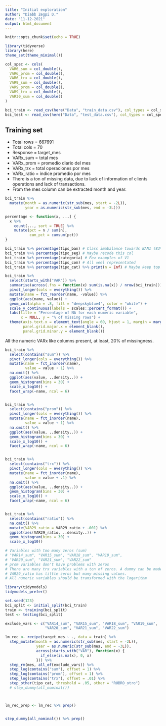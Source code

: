 ```yaml
---
title: "Initial exploration"
author: "Diabb Zegpi D."
date: "11-12-2021"
output: html_document
---
```


```r
knitr::opts_chunk$set(echo = TRUE)
```


```r
library(tidyverse)
library(here)
theme_set(theme_minimal())

col_spec <- cols(
  VAR6_sum = col_double(),
  VAR6_prom = col_double(),
  VAR6_trx = col_double(),
  VAR9_sum = col_double(),
  VAR9_prom = col_double(),
  VAR9_trx = col_double(),
  VAR30_sum = col_double()
)

bci_train <- read_csv(here("Data", "train_data.csv"), col_types = col_spec)
bci_test <- read_csv(here("Data", "test_data.csv"), col_types = col_spec)
```


## Training set

- Total rows = 667691
- Total cols = 70
- Response = target_mes
- VARx_sum = total mes
- VARx_prom = promedio diario del mes
- VARx_trx = total operaciones por mes
- VARx_ratio = índice promedio por mes
- There is a ton of missing data, due to lack of information of clients operations and lack of transactions.
- From the mes column can be extracted month and year.

```r
bci_train %>% 
  mutate(month = as.numeric(str_sub(mes, start = -2L)),
         year = as.numeric(str_sub(mes, end = -3L)))
```


```r
percentage <- function(x, ...) {
  x %>% 
    count(..., sort = TRUE) %>% 
    mutate(pct = n / sum(n),
           cum_pct = cumsum(pct))
}

bci_train %>% percentage(tipo_ban) # Class imabalance towards BAN1 (83%)
bci_train %>% percentage(tipo_seg) # Maybe recode this col
bci_train %>% percentage(categoria) # Few examples of V1
bci_train %>% percentage(tipo_com) # All weel representated
bci_train %>% percentage(tipo_cat) %>% print(n = Inf) # Maybe keep top 90%
```


```r
bci_train %>% 
  select(starts_with("VAR")) %>% 
  summarise(across(.fns = function(x) sum(is.na(x)) / nrow(bci_train))) %>% 
  pivot_longer(cols = everything()) %>% 
  mutate(name = fct_reorder(name, -value)) %>% 
  ggplot(aes(name, value)) +
  geom_col(alpha = .8, fill = "deepskyblue4", color = "white") +
  scale_y_continuous(labels = scales::percent_format()) +
  labs(title = "Percentage of NA for each numeric variable",
       x = NULL, y = "% of missing rows") +
  theme(axis.text.x = element_text(angle = 60, hjust = 1, margin = margin(-20)),
        panel.grid.major.x = element_blank(),
        panel.grid.minor.y = element_blank())
```

All the numeric VARx like columns present, at least, 20% of missingness. 


```r
bci_train %>% 
  select(contains("sum")) %>% 
  pivot_longer(cols = everything()) %>%
  mutate(name = fct_inorder(name),
         value = value + 1) %>% 
  na.omit() %>% 
  ggplot(aes(value, ..density..)) +
  geom_histogram(bins = 30) +
  scale_x_log10() +
  facet_wrap(~name, ncol = 6)


bci_train %>% 
  select(contains("prom")) %>% 
  pivot_longer(cols = everything()) %>%
  mutate(name = fct_inorder(name),
         value = value + 1) %>% 
  na.omit() %>% 
  ggplot(aes(value, ..density..)) +
  geom_histogram(bins = 30) +
  scale_x_log10() +
  facet_wrap(~name, ncol = 6)


bci_train %>% 
  select(contains("trx")) %>% 
  pivot_longer(cols = everything()) %>%
  mutate(name = fct_inorder(name),
         value = value + .1) %>% 
  na.omit() %>% 
  ggplot(aes(value, ..density..)) +
  geom_histogram(bins = 30) +
  scale_x_log10() +
  facet_wrap(~name, ncol = 6)


bci_train %>% 
  select(contains("ratio")) %>% 
  na.omit() %>%
  mutate(VAR29_ratio = VAR29_ratio + .001) %>% 
  ggplot(aes(VAR29_ratio, ..density..)) +
  geom_histogram(bins = 30) +
  scale_x_log10() 
```


```r
# Variables with too many zeros (sum)
# "VAR14_sum", "VAR15_sum", "VAR18_sum", "VAR19_sum", 
# "VAR20_sum", "VAR21_sum", "VAR22_sum"
# prom variables don't have problems with zeros
# There are many trx variables with a ton of zeros. A dummy can be made.
# VAR29_ratio has little zeros but many missing values.
# All numeric variables should be transformed with the logarithm

library(tidymodels)
tidymodels_prefer()

set.seed(123)
bci_split <- initial_split(bci_train)
train <- training(bci_split)
test <- testing(bci_split)

exclude_vars <- c("VAR14_sum", "VAR15_sum", "VAR18_sum", "VAR19_sum", 
                  "VAR20_sum", "VAR21_sum", "VAR22_sum")

lm_rec <- recipe(target_mes ~ ., data = train) %>% 
  step_mutate(month = as.numeric(str_sub(mes, start = -2L)),
              year = as.numeric(str_sub(mes, end = -3L)),
              across(starts_with("VAR"), function(x) {
                if_else(is.na(x), 0, x)
              })) %>% 
  step_rm(mes, all_of(exclude_vars)) %>% 
  step_log(contains("sum"), offset = 1) %>% 
  step_log(contains("prom"), offset = 1) %>% 
  step_log(contains("trx"), offset = .01) %>% 
  step_other(tipo_cat, threshold = .05, other = "RUBRO_otro") 
  # step_dummy(all_nominal())



lm_rec_prep <- lm_rec %>% prep()


step_dummy(all_nominal()) %>% prep()

```


```r

```



















